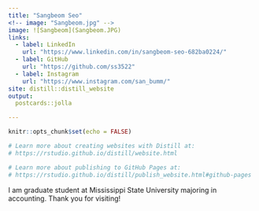 ---
title: "Sangbeom Seo"
<!-- image: "Sangbeom.jpg" -->
image: ![Sangbeom](Sangbeom.JPG)
links:
  - label: LinkedIn
    url: "https://www.linkedin.com/in/sangbeom-seo-682ba0224/"
  - label: GitHub
    url: "https://github.com/ss3522"
  - label: Instagram
    url: "https://www.instagram.com/san_bumm/"
site: distill::distill_website
output:
  postcards::jolla

---

```{r setup, include=FALSE}
knitr::opts_chunk$set(echo = FALSE)

# Learn more about creating websites with Distill at:
# https://rstudio.github.io/distill/website.html

# Learn more about publishing to GitHub Pages at:
# https://rstudio.github.io/distill/publish_website.html#github-pages

```

I am graduate student at Mississippi State University majoring in accounting. Thank you for visiting!
